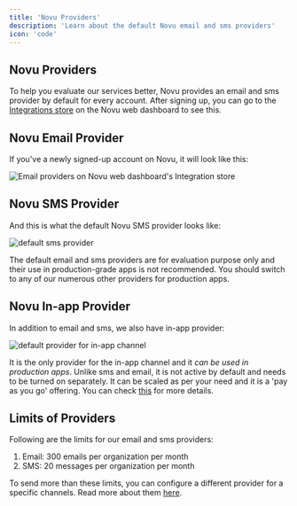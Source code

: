 ```yaml
---
title: 'Novu Providers'
description: 'Learn about the default Novu email and sms providers'
icon: 'code'
---
```



## Novu Providers

To help you evaluate our services better, Novu provides an email and sms provider by default for every account. After signing up, you can go to the [Integrations store](https://web.novu.co/integrations) on the Novu web dashboard to see this. 


## Novu Email Provider
If you've a newly signed-up account on Novu, it will look like this:

![Email providers on Novu web dashboard's Integration store](https://res.cloudinary.com/dxc6bnman/image/upload/v1691175129/guides/SCR-20230805-bhlg_k6ents.png)


## Novu SMS Provider
And this is what the default Novu SMS provider looks like:

![default sms provider ](https://res.cloudinary.com/dxc6bnman/image/upload/v1691175293/guides/SCR-20230805-bisg_ej2dgr.png)

<Info>
The default email and sms providers are for evaluation purpose only and their use in production-grade apps is not recommended. You should switch to any of our numerous other providers for production apps.
</Info>

## Novu In-app Provider
In addition to email and sms, we also have in-app provider:

![default provider for in-app channel](https://res.cloudinary.com/dxc6bnman/image/upload/v1691175806/guides/SCR-20230805-blto_gcxrjr.png)

It is the only provider for the in-app channel and it *can be used in production apps*. Unlike sms and email, it is not active by default and needs to be turned on separately. It can be scaled as per your need and it is a 'pay as you go' offering. You can check [this](https://novu.co/pricing/) for more details.


## Limits of Providers
Following are the limits for our email and sms providers:

1. Email: 300 emails per organization per month
2. SMS: 20 messages per organization per month

To send more than these limits, you can configure a different provider for a specific channels. Read more about them [here](/channels-and-providers/integration-store).